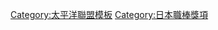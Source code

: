 {{Navbox
|bodyclass=hlist

|name = 太平洋聯盟最優秀中繼投手
|title = [[太平洋聯盟]][[中繼投手|最優秀中繼投手]]
|basestyle = background-color:#8ce
|state = <includeonly>collapsed</includeonly>
|group1 = 1990年代
|list1 = 
*96 [[島崎毅]]
*97 [[橋本武広]]
*98 [[吉田修司]]
*99 [[藤井将雄]]
|group2 = 2000年代
|list2 = 
*00 [[藤田宗一]]
*01 [[吉田修司]]
*02 [[森慎二]]
*03 [[森慎二]]
*04 [[建山義紀]]
*05 [[菊地原毅]]
*06 [[武田久]]
*07 [[薮田安彦]]
*08 [[川崎雄介]]
*09 [[攝津正]]
|group3 = 2010年代
|list3 = 
*10 [[ブライアン・ファルケンボーグ|B.ファルケンボーグ]], [[攝津正]]
*11 [[平野佳壽]]
*12 [[增井浩俊]]
*13 [[佐藤達也 (棒球)|佐藤達也]]
*14 [[佐藤達也 (棒球)|佐藤達也]]
*15 [[增田達至]]
*16 [[宮西尚生]]
*17 [[岩嵜翔]]
*18 [[宮西尚生]]
*19 [[宮西尚生]]
|group4 = 2020年代
|list4 = 
*20 [[利萬·莫內羅|L.莫內羅]]
*21 [[堀瑞輝]]
}}<noinclude>
[[Category:太平洋聯盟模板]]
[[Category:日本職棒獎項]]
</noinclude>